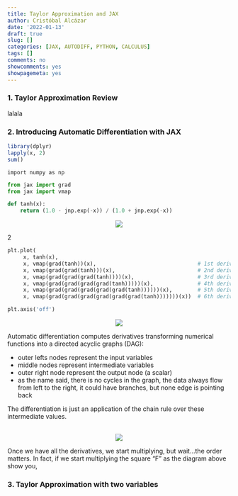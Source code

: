 ```yaml
---
title: Taylor Approximation and JAX
author: Cristóbal Alcázar
date: '2022-01-13'
draft: true
slug: []
categories: [JAX, AUTODIFF, PYTHON, CALCULUS]
tags: []
comments: no
showcomments: yes
showpagemeta: yes
---
```


### 1. Taylor Approximation Review

lalala


### 2. Introducing Automatic Differentiation with JAX 

```r
library(dplyr)
lapply(x, 2)
sum()
```
<pre><code class"pythonb>import numpy as np
</code></pre>

```python
from jax import grad
from jax import vmap

def tanh(x):
    return (1.0 - jnp.exp(-x)) / (1.0 + jnp.exp(-x))
```
<center>
<img src="/img/taylor-post/tanh.png">
</center>

2

```python
plt.plot(
     x, tanh(x),
     x, vmap(grad(tanh))(x),                                # 1st derivative
     x, vmap(grad(grad(tanh)))(x),                          # 2nd derivative
     x, vmap(grad(grad(grad(tanh))))(x),                    # 3rd derivative
     x, vmap(grad(grad(grad(grad(tanh)))))(x),              # 4th derivative
     x, vmap(grad(grad(grad(grad(grad(tanh))))))(x),        # 5th derivative
     x, vmap(grad(grad(grad(grad(grad(grad(tanh)))))))(x))  # 6th derivative

plt.axis('off')
```

<center>
<img src="/img/taylor-post/autograd_tanh_example.png">
</center>

Automatic differentiation computes derivatives transforming numerical functions into a directed
acyclic graphs (DAG):

- outer lefts nodes represent the input variables
- middle nodes represent intermediate variables
- outer right node represent the output node (a scalar)
- as the name said, there is no cycles in the graph, the data always flow from left to
the right, it could have branches, but none edge is pointing back

The differentiation is just an application of the chain rule over these intermediate values.

<br>
<center>
<img src="/img/taylor-post/autoDidf_internediateVar_diagram.png">
</center>

Once we have all the derivatives, we start multiplying, but wait...the order matters. In 
fact, if we start multiplying the square "F" as the diagram above show you, 


### 3. Taylor Approximation with two variables
